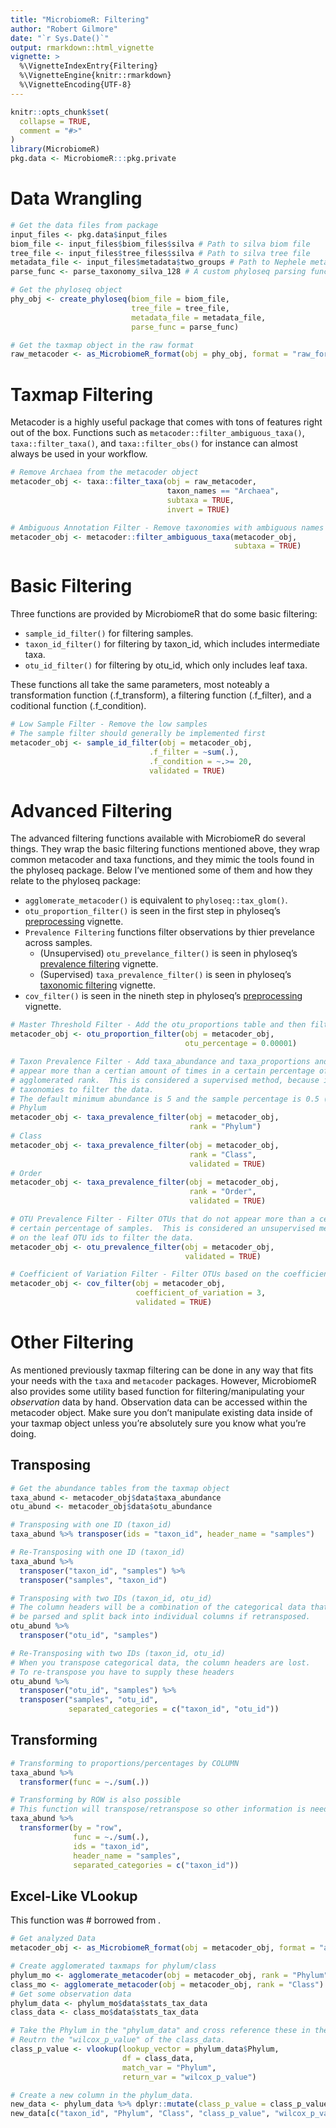 ```yaml
---
title: "MicrobiomeR: Filtering"
author: "Robert Gilmore"
date: "`r Sys.Date()`"
output: rmarkdown::html_vignette
vignette: >
  %\VignetteIndexEntry{Filtering}
  %\VignetteEngine{knitr::rmarkdown}
  %\VignetteEncoding{UTF-8}
---
```


```r
knitr::opts_chunk$set(
  collapse = TRUE,
  comment = "#>"
)
library(MicrobiomeR)
pkg.data <- MicrobiomeR:::pkg.private
```

# Data Wrangling

```r
# Get the data files from package
input_files <- pkg.data$input_files
biom_file <- input_files$biom_files$silva # Path to silva biom file
tree_file <- input_files$tree_files$silva # Path to silva tree file
metadata_file <- input_files$metadata$two_groups # Path to Nephele metadata
parse_func <- parse_taxonomy_silva_128 # A custom phyloseq parsing function for silva annotations

# Get the phyloseq object
phy_obj <- create_phyloseq(biom_file = biom_file, 
                           tree_file = tree_file, 
                           metadata_file = metadata_file,
                           parse_func = parse_func)

# Get the taxmap object in the raw format
raw_metacoder <- as_MicrobiomeR_format(obj = phy_obj, format = "raw_format")
```

# Taxmap Filtering

Metacoder is a highly useful package that comes with tons of features right out of the box.  Functions
such as `metacoder::filter_ambiguous_taxa()`, `taxa::filter_taxa()`, and `taxa::filter_obs()` for instance
can almost always be used in your workflow.  

```r
# Remove Archaea from the metacoder object
metacoder_obj <- taxa::filter_taxa(obj = raw_metacoder,
                                   taxon_names == "Archaea",
                                   subtaxa = TRUE,
                                   invert = TRUE)

# Ambiguous Annotation Filter - Remove taxonomies with ambiguous names
metacoder_obj <- metacoder::filter_ambiguous_taxa(metacoder_obj, 
                                                  subtaxa = TRUE)
```

# Basic Filtering

Three functions are provided by MicrobiomeR that do some basic filtering:

* `sample_id_filter()` for filtering samples.
* `taxon_id_filter()` for filtering by taxon_id, which includes intermediate taxa.
* `otu_id_filter()` for filtering by otu_id, which only includes leaf taxa.

These functions all take the same parameters, most noteably a transformation function (.f_transform),
a filtering function (.f_filter), and a coditional function (.f_condition).

```r
# Low Sample Filter - Remove the low samples
# The sample filter should generally be implemented first
metacoder_obj <- sample_id_filter(obj = metacoder_obj,
                               .f_filter = ~sum(.),
                               .f_condition = ~.>= 20, 
                               validated = TRUE)
```

# Advanced Filtering

The advanced filtering functions available with MicrobiomeR do several things.  They wrap the basic 
filtering functions mentioned above, they wrap common metacoder and taxa functions, and they mimic 
the tools found in the phyloseq package.  Below I've mentioned some of them and how they relate to 
the phyloseq package:

* `agglomerate_metacoder()` is equivalent to `phyloseq::tax_glom()`.
* `otu_proportion_filter()` is seen in the first step in phyloseq's [preprocessing](http://joey711.github.io/phyloseq/preprocess.html#preprocessing) vignette.
* `Prevalence Filtering`  functions filter observations by thier prevelance across samples.
    * (Unsupervised) `otu_prevelance_filter()` is seen in phyloseq's [prevalence
    filtering](http://web.stanford.edu/class/bios221/MicrobiomeWorkflowII.html#prevalence_filtering) vignette.
    * (Supervised) `taxa_prevalence_filter()` is seen in phyloseq's [taxonomic filtering](http://web.stanford.edu/class/bios221/MicrobiomeWorkflowII.html#taxonomic_filtering) vignette.
* `cov_filter()` is seen in the nineth step in phyloseq's [preprocessing](http://joey711.github.io/phyloseq/preprocess.html#preprocessing) vignette.

```r
# Master Threshold Filter - Add the otu_proportions table and then filter OTUs based on min %
metacoder_obj <- otu_proportion_filter(obj = metacoder_obj,
                                       otu_percentage = 0.00001)

# Taxon Prevalence Filter - Add taxa_abundance and taxa_proportions and then filter OTUs that do not
# appear more than a certian amount of times in a certain percentage of samples at the specified
# agglomerated rank.  This is considered a supervised method, because it relies on intermediate
# taxonomies to filter the data.
# The default minimum abundance is 5 and the sample percentage is 0.5 (5%).
# Phylum
metacoder_obj <- taxa_prevalence_filter(obj = metacoder_obj,
                                        rank = "Phylum")
# Class
metacoder_obj <- taxa_prevalence_filter(obj = metacoder_obj,
                                        rank = "Class", 
                                        validated = TRUE)
# Order
metacoder_obj <- taxa_prevalence_filter(obj = metacoder_obj,
                                        rank = "Order", 
                                        validated = TRUE)

# OTU Prevalence Filter - Filter OTUs that do not appear more than a certian amount of times in a
# certain percentage of samples.  This is considered an unsupervised method, because it relies only
# on the leaf OTU ids to filter the data.
metacoder_obj <- otu_prevalence_filter(obj = metacoder_obj, 
                                       validated = TRUE)

# Coefficient of Variation Filter - Filter OTUs based on the coefficient of variation
metacoder_obj <- cov_filter(obj = metacoder_obj,
                            coefficient_of_variation = 3, 
                            validated = TRUE)
```

# Other Filtering

As mentioned previously taxmap filtering can be done in any way that fits your needs with the `taxa`
and `metacoder` packages.  However, MicrobiomeR also provides some utility based function for 
filtering/manipulating your _observation_ data by hand.  Observation data can be accessed within
the metacoder object.  Make sure you don't manipulate existing data inside of your taxmap object
unless you're absolutely sure you know what you're doing.

## Transposing

```r
# Get the abundance tables from the taxmap object
taxa_abund <- metacoder_obj$data$taxa_abundance
otu_abund <- metacoder_obj$data$otu_abundance

# Transposing with one ID (taxon_id)
taxa_abund %>% transposer(ids = "taxon_id", header_name = "samples")

# Re-Transposing with one ID (taxon_id)
taxa_abund %>% 
  transposer("taxon_id", "samples") %>% 
  transposer("samples", "taxon_id")

# Transposing with two IDs (taxon_id, otu_id)
# The column headers will be a combination of the categorical data that will
# be parsed and split back into individual columns if retransposed.
otu_abund %>% 
  transposer("otu_id", "samples")

# Re-Transposing with two IDs (taxon_id, otu_id)
# When you transpose categorical data, the column headers are lost.
# To re-transpose you have to supply these headers
otu_abund %>% 
  transposer("otu_id", "samples") %>% 
  transposer("samples", "otu_id", 
             separated_categories = c("taxon_id", "otu_id"))
```

## Transforming

```r
# Transforming to proportions/percentages by COLUMN
taxa_abund %>% 
  transformer(func = ~./sum(.))

# Transforming by ROW is also possible
# This function will transpose/retranspose so other information is needed
taxa_abund %>% 
  transformer(by = "row", 
              func = ~./sum(.), 
              ids = "taxon_id", 
              header_name = "samples", 
              separated_categories = c("taxon_id"))
```

## Excel-Like VLookup

This function was # borrowed from \url{https://www.r-bloggers.com/an-r-vlookup-not-so-silly-idea/}.

```r
# Get analyzed Data
metacoder_obj <- as_MicrobiomeR_format(obj = metacoder_obj, format = "analyzed_format")

# Create agglomerated taxmaps for phylum/class
phylum_mo <- agglomerate_metacoder(obj = metacoder_obj, rank = "Phylum")
class_mo <- agglomerate_metacoder(obj = metacoder_obj, rank = "Class")
# Get some observation data
phylum_data <- phylum_mo$data$stats_tax_data
class_data <- class_mo$data$stats_tax_data

# Take the Phylum in the "phylum_data" and cross reference these in the "class_data".
# Reutrn the "wilcox_p_value" of the class_data.
class_p_value <- vlookup(lookup_vector = phylum_data$Phylum, 
                         df = class_data, 
                         match_var = "Phylum", 
                         return_var = "wilcox_p_value")

# Create a new column in the phylum_data.
new_data <- phylum_data %>% dplyr::mutate(class_p_value = class_p_value)
new_data[c("taxon_id", "Phylum", "Class", "class_p_value", "wilcox_p_value")]
```
